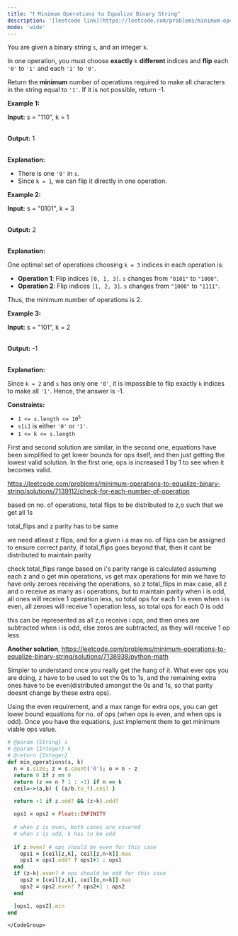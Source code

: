 ```yaml
---
title: "❗️ Minimum Operations to Equalize Binary String"
description: '[leetcode link](https://leetcode.com/problems/minimum-operations-to-equalize-binary-string/description/)'
mode: 'wide'
---
```

<Tabs>
  <Tab title="Question" icon="circle-question" iconType="regular">
    <Card>
      <p>You are given a binary string <code>s</code>, and an integer <code>k</code>.</p>  <p>In one operation, you must choose <strong>exactly</strong> <code>k</code> <strong>different</strong> indices and <strong>flip</strong> each <code>&#39;0&#39;</code> to <code>&#39;1&#39;</code> and each <code>&#39;1&#39;</code> to <code>&#39;0&#39;</code>.</p>  <p>Return the <strong>minimum</strong> number of operations required to make all characters in the string equal to <code>&#39;1&#39;</code>. If it is not possible, return -1.</p>   <p><strong class="example">Example 1:</strong></p>  <div class="example-block"> <p><strong>Input:</strong> <span class="example-io">s = &quot;110&quot;, k = 1</span></p>  <p><br/> <strong>Output:</strong> <span class="example-io">1</span></p>  <p><br/> <strong>Explanation:</strong></p>  <ul>  <li>There is one <code>&#39;0&#39;</code> in <code>s</code>.</li>  <li>Since <code>k = 1</code>, we can flip it directly in one operation.</li> </ul> </div>  <p><strong class="example">Example 2:</strong></p>  <div class="example-block"> <p><strong>Input:</strong> <span class="example-io">s = &quot;0101&quot;, k = 3</span></p>  <p><br/> <strong>Output:</strong> <span class="example-io">2</span></p>  <p><br/> <strong>Explanation:</strong></p>  <p>One optimal set of operations choosing <code>k = 3</code> indices in each operation is:</p>  <ul>  <li><strong>Operation 1</strong>: Flip indices <code>[0, 1, 3]</code>. <code>s</code> changes from <code>&quot;0101&quot;</code> to <code>&quot;1000&quot;</code>.</li>  <li><strong>Operation 2</strong>: Flip indices <code>[1, 2, 3]</code>. <code>s</code> changes from <code>&quot;1000&quot;</code> to <code>&quot;1111&quot;</code>.</li> </ul>  <p>Thus, the minimum number of operations is 2.</p> </div>  <p><strong class="example">Example 3:</strong></p>  <div class="example-block"> <p><strong>Input:</strong> <span class="example-io">s = &quot;101&quot;, k = 2</span></p>  <p><br/> <strong>Output:</strong> <span class="example-io">-1</span></p>  <p><br/> <strong>Explanation:</strong></p>  <p>Since <code>k = 2</code> and <code>s</code> has only one <code>&#39;0&#39;</code>, it is impossible to flip exactly <code>k</code> indices to make all <code>&#39;1&#39;</code>. Hence, the answer is -1.</p> </div>   <p><strong>Constraints:</strong></p>  <ul>  <li><code>1 &lt;= s.length &lt;= 10<sup>​​​​​​​5</sup></code></li>  <li><code>s[i]</code> is either <code>&#39;0&#39;</code> or <code>&#39;1&#39;</code>.</li>  <li><code>1 &lt;= k &lt;= s.length</code></li> </ul> 
    </Card>
  </Tab>
  <Tab title="Solution" icon="lightbulb" iconType="regular" >
    <Card>
      First and second solution are similar, in the second one, equations have been simplified to get lower bounds for ops itself, and then just getting the lowest valid solution. In the first one, ops is increased 1 by 1 to see when it becomes valid.

https://leetcode.com/problems/minimum-operations-to-equalize-binary-string/solutions/7139112/check-for-each-number-of-operation

based on no. of operations, total flips to be distributed to z,o such that we get all 1s

total_flips and z parity has to be same

we need atleast z flips, and for a given i a max no. of flips can be assigned to ensure
correct parity, if total_flips goes beyond that, then it cant be distributed to maintain parity

check total_flips range based on i's parity
range is calculated assuming each z and o get min operations, vs get max operations
for min we have to have only zeroes receiving the operations, so z total_flips
in max case, all z and o receive as many as i operations, but to maintain parity
when i is odd, all ones will receive 1 operation less, so total ops for each 1 is even
when i is even, all zeroes will receive 1 operation less, so total ops for each 0 is odd

this can be represented as all z,o receive i ops, and then ones are subtracted when i is odd, else zeros
are subtracted, as they will receive 1 op less


**Another solution**, https://leetcode.com/problems/minimum-operations-to-equalize-binary-string/solutions/7138938/python-math

Simpler to understand once you really get the hang of it. What ever ops you are doing, z have to be used to set the 0s to 1s, and the remaining extra ones have to be even(distributed amongst the 0s and 1s, so that parity doesnt change by these extra ops). 

Using the even requirement, and a max range for extra ops, you can get lower bound equations for no. of ops (when ops is even, and when ops is odd). Once you have the equations, just implement them to get minimum viable ops value.
</Card>
  <Expandable title="code">
    <CodeGroup dropdown>
```ruby title="Minimum Operations to Equalize Binary String" lines
# @param {String} s
# @param {Integer} k
# @return {Integer}
def min_operations(s, k)    
  n = s.size; z = s.count('0'); o = n - z
  return 0 if z == 0
  return (z == n ? 1 : -1) if n == k
  ceil=->(a,b) { (a/b.to_f).ceil }

  return -1 if z.odd? && (z-k).odd?

  ops1 = ops2 = Float::INFINITY
  
  # when z is even, both cases are covered
  # when z is odd, k has to be odd
  
  if z.even? # ops should be even for this case
    ops1 = [ceil[z,k], ceil[z,n-k]].max
    ops1 = ops1.odd? ? ops1+1 : ops1
  end
  if (z-k).even? # ops should be odd for this case
    ops2 = [ceil[z,k], ceil[o,n-k]].max
    ops2 = ops2.even? ? ops2+1 : ops2
  end

  [ops1, ops2].min
end

```
    </CodeGroup>
  </Expandable>
  </Tab>
</Tabs>